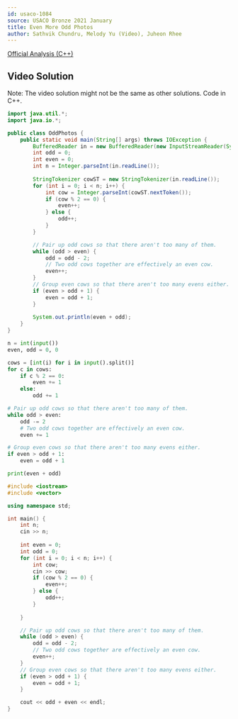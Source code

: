 ```yaml
---
id: usaco-1084
source: USACO Bronze 2021 January
title: Even More Odd Photos
author: Sathvik Chundru, Melody Yu (Video), Juheon Rhee
---
```


[Official Analysis (C++)](http://www.usaco.org/current/data/sol_prob2_bronze_jan21.html)

## Video Solution

Note: The video solution might not be the same as other solutions. Code in C++.
<Youtube id="VbPjZamNA40" />

<LanguageSection>
<JavaSection>

```java
import java.util.*;
import java.io.*;

public class OddPhotos {
	public static void main(String[] args) throws IOException {
	  	BufferedReader in = new BufferedReader(new InputStreamReader(System.in));
		int odd = 0;
		int even = 0;
		int n = Integer.parseInt(in.readLine());
	
		StringTokenizer cowST = new StringTokenizer(in.readLine());
		for (int i = 0; i < n; i++) {
			int cow = Integer.parseInt(cowST.nextToken());
			if (cow % 2 == 0) {
				even++;
			} else {
				odd++;
			}
		}

		// Pair up odd cows so that there aren't too many of them.
		while (odd > even) { 
			odd = odd - 2;
			// Two odd cows together are effectively an even cow.
			even++; 
		}
		// Group even cows so that there aren't too many evens either.
		if (even > odd + 1) {
			even = odd + 1;
		}
	  	
		System.out.println(even + odd);
  	}
}
```

</JavaSection>
<PySection>

```python
n = int(input())
even, odd = 0, 0

cows = [int(i) for i in input().split()]
for c in cows:
	if c % 2 == 0: 
		even += 1
	else:
		odd += 1

# Pair up odd cows so that there aren't too many of them.
while odd > even:
	odd -= 2
	# Two odd cows together are effectively an even cow.
	even += 1

# Group even cows so that there aren't too many evens either.
if even > odd + 1: 
	even = odd + 1

print(even + odd)
```

</PySection>
<CPPSection>

```cpp
#include <iostream>
#include <vector>

using namespace std;

int main() {
	int n; 
	cin >> n;
	
	int even = 0;
	int odd = 0;
	for (int i = 0; i < n; i++) {  
		int cow; 
		cin >> cow;
		if (cow % 2 == 0) {
			even++;
		} else {
			odd++;
		}
	
	}

	// Pair up odd cows so that there aren't too many of them.
	while (odd > even) { 
		odd = odd - 2;
		// Two odd cows together are effectively an even cow.
		even++; 
	}
	// Group even cows so that there aren't too many evens either.
	if (even > odd + 1) {
		even = odd + 1;
	}

	cout << odd + even << endl;
}
```

</CPPSection>
</LanguageSection>
